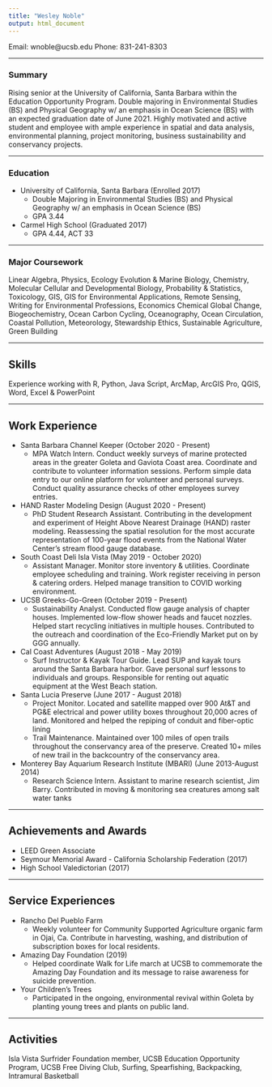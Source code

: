 ```yaml
---
title: "Wesley Noble"
output: html_document
---
```

Email: wnoble@ucsb.edu Phone: 831-241-8303

---


### Summary
Rising senior at the University of California, Santa Barbara within the Education Opportunity Program. Double majoring in Environmental Studies (BS) and Physical Geography w/ an emphasis in Ocean Science (BS) with an expected graduation date of June 2021. Highly motivated and active student and employee with ample experience in spatial and data analysis, environmental planning, project monitoring, business sustainability and conservancy projects. 

---

### Education
- University of California, Santa Barbara (Enrolled 2017)
  - Double Majoring in Environmental Studies (BS) and Physical Geography w/ an emphasis in Ocean Science (BS)
  - GPA 3.44 
- Carmel High School (Graduated 2017) 
  - GPA 4.44, ACT 33
  
---

### Major Coursework
Linear Algebra, Physics, Ecology Evolution & Marine Biology, Chemistry, Molecular Cellular and Developmental Biology, Probability & Statistics, Toxicology, GIS, GIS for Environmental Applications, Remote Sensing, Writing for Environmental Professions, Economics Chemical Global Change, Biogeochemistry, Ocean Carbon Cycling, Oceanography, Ocean Circulation, Coastal Pollution, Meteorology, Stewardship Ethics, Sustainable Agriculture, Green Building 

---

## Skills
Experience working with R, Python, Java Script, ArcMap, ArcGIS Pro, QGIS, Word, Excel & PowerPoint

---

## Work Experience
- Santa Barbara Channel Keeper (October 2020 - Present)
  - MPA Watch Intern. Conduct weekly surveys of marine protected areas in the greater Goleta and Gaviota Coast area. Coordinate and contribute to volunteer information sessions. Perform simple data entry to our online platform for volunteer and personal surveys. Conduct quality assurance checks of other employees survey entries. 
- HAND Raster Modeling Design (August 2020 - Present)
  - PhD Student Research Assistant. Contributing in the development and experiment of Height Above Nearest Drainage (HAND) raster modeling. Reassessing the spatial resolution for the most accurate representation of 100-year flood events from the National Water Center’s stream flood gauge database.
- South Coast Deli Isla Vista (May 2019 - October 2020)
  - Assistant Manager. Monitor store inventory & utilities. Coordinate employee scheduling and training. Work register receiving in person & catering orders. Helped manage transition to COVID working environment.
- UCSB Greeks-Go-Green (October 2019 - Present)
  - Sustainability Analyst. Conducted flow gauge analysis of chapter houses. Implemented low-flow shower heads and faucet nozzles. Helped start recycling initiatives in multiple houses. Contributed to the outreach and coordination of the Eco-Friendly Market put on by GGG annually.
- Cal Coast Adventures (August 2018 - May 2019)
  - Surf Instructor & Kayak Tour Guide. Lead SUP and kayak tours around the Santa Barbara harbor. Gave personal surf lessons to individuals and groups. Responsible for renting out aquatic equipment at the West Beach station.
- Santa Lucia Preserve (June 2017 - August 2018)
  - Project Monitor. Located and satellite mapped over 900 At&T and PG&E electrical and power utility boxes throughout 20,000 acres of land. Monitored and helped the repiping of conduit and fiber-optic lining
  - Trail Maintenance. Maintained over 100 miles of open trails throughout the conservancy area of the preserve. Created 10+ miles of new trail in the backcountry of the conservancy area.
- Monterey Bay Aquarium Research Institute (MBARI) (June 2013-August 2014)
  - Research Science Intern. Assistant to marine research scientist, Jim Barry. Contributed in moving & monitoring sea creatures among salt water tanks

---

## Achievements and Awards
- LEED Green Associate
- Seymour Memorial Award - California Scholarship Federation (2017)
- High School Valedictorian (2017)

---

## Service Experiences
- Rancho Del Pueblo Farm
  - Weekly volunteer for Community Supported Agriculture organic farm in Ojai, Ca. Contribute in harvesting, washing, and distribution of subscription boxes for local residents.
- Amazing Day Foundation (2019)
  - Helped coordinate Walk for Life march at UCSB to commemorate the Amazing Day Foundation and its message to raise awareness for suicide prevention.
- Your Children’s Trees
  - Participated in the ongoing, environmental revival within Goleta by planting young trees and plants on public land.

---

## Activities
Isla Vista Surfrider Foundation member, UCSB Education Opportunity Program, UCSB Free Diving Club, Surfing, Spearfishing, Backpacking, Intramural Basketball

